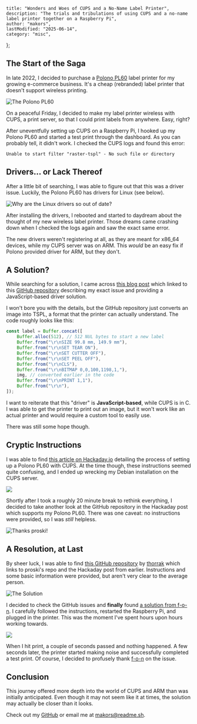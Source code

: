    title: "Wonders and Woes of CUPS and a No-Name Label Printer",
    description: "The trials and tribulations of using CUPS and a no-name label printer together on a Raspberry Pi",
    author: "makors",
    lastModified: "2025-06-14",
    category: "misc",
};

## The Start of the Saga

In late 2022, I decided to purchase a [Polono PL60](https://www.amazon.com/dp/B0995JWCT1) label printer for my growing e-commerce business. It's a cheap (rebranded) label printer that doesn't support wireless printing.

![The Polono PL60](https://4e4qswas41.ufs.sh/f/ckMDhYZRipUg4VXYNRQKUA7B4H3Nf9LTCVye6obI1vqiSOdZ)

On a peaceful Friday, I decided to make my label printer wireless with CUPS, a print server, so that I could print labels from anywhere. Easy, right?

After uneventfully setting up CUPS on a Raspberry Pi, I hooked up my Polono PL60 and started a test print through the dashboard. As you can probably tell, it didn't work. I checked the CUPS logs and found this error:

```
Unable to start filter "raster-tspl" - No such file or directory
```

## Drivers... or Lack Thereof

After a little bit of searching, I was able to figure out that this was a driver issue. Luckily, the Polono PL60 has drivers for Linux (see below).

![Why are the Linux drivers so out of date?](https://4e4qswas41.ufs.sh/f/ckMDhYZRipUg4kfZo4RQKUA7B4H3Nf9LTCVye6obI1vqiSOd)

After installing the drivers, I rebooted and started to daydream about the thought of my new wireless label printer. Those dreams came crashing down when I checked the logs again and saw the exact same error.

The new drivers weren't registering at all, as they are meant for x86_64 devices, while my CUPS server was on ARM. This *would* be an easy fix if Polono provided driver for ARM, but they don't.

## A Solution?

While searching for a solution, I came across [this blog post](https://kubesail.com/blog/2022-02-01-printer-driver-in-javascript) which linked to this [GitHub repository](https://github.com/kubesail/raster-to-tspl-js) describing my exact issue and providing a JavaScript-based driver solution.

I won't bore you with the details, but the GitHub repository just converts an image into TSPL, a format that the printer can actually understand. The code roughly looks like this:

```javascript
const label = Buffer.concat([
    Buffer.alloc(512), // 512 NUL bytes to start a new label
    Buffer.from("\r\nSIZE 99.8 mm, 149.9 mm"),
    Buffer.from("\r\nSET TEAR ON"),
    Buffer.from("\r\nSET CUTTER OFF"),
    Buffer.from("\r\nSET PEEL OFF"),
    Buffer.from("\r\nCLS"),
    Buffer.from("\r\nBITMAP 0,0,100,1198,1,"),
    img, // converted earlier in the code
    Buffer.from("\r\nPRINT 1,1"),
    Buffer.from("\r\n"),
]);
```

I want to reiterate that this "driver" is **JavaScript-based**, while CUPS is in C. I was able to get the printer to print out an image, but it won't work like an actual printer and would require a custom tool to easily use.

There was still some hope though.

## Cryptic Instructions

I was able to find [this article on Hackaday.io](https://hackaday.io/project/184984-cheap-poshmark-label-printer-iphone-airprint) detailing the process of setting up a Polono PL60 with CUPS. At the time though, these instructions seemed quite confusing, and I ended up wrecking my Debian installation on the CUPS server.

![](https://4e4qswas41.ufs.sh/f/ckMDhYZRipUg1xD68qtLwBUCOol5AQu8d39KPRWenZ2jyFfb)

Shortly after I took a roughly 20 minute break to rethink everything, I decided to take another look at the GitHub repository in the Hackaday post which supports my Polono PL60. There was one caveat: no instructions were provided, so I was *still* helpless.

![Thanks proski!](https://4e4qswas41.ufs.sh/f/ckMDhYZRipUgOeAM7hVipA0YQ2Gtxfkv1j4F78cRVubWBICX)

## A Resolution, at Last

By sheer luck, I was able to find [this GitHub repository](https://github.com/thorrak/rpi-tspl-cups-driver) by [thorrak](https://github.com/thorrak) which links to proski's repo and the Hackaday post from earlier. Instructions and some basic information were provided, but aren't very clear to the average person.

![The Solution](https://4e4qswas41.ufs.sh/f/ckMDhYZRipUgpIZ0G6OdtTO2v0XhuPE8JbjqmHVFclQzDr5x)

I decided to check the GitHub issues and **finally** found [a solution from f-o-n](https://github.com/thorrak/rpi-tspl-cups-driver/issues/2#issuecomment-1710222355). I carefully followed the instructions, restarted the Raspberry Pi, and plugged in the printer. This was the moment I've spent hours upon hours working towards.

![](https://4e4qswas41.ufs.sh/f/ckMDhYZRipUgCMtookw3NswVAUWIzpxlfXuJEOt14GZbS0mv)

When I hit print, a couple of seconds passed and nothing happened. A few seconds later, the printer started making noise and successfully completed a test print. Of course, I decided to profusely thank [f-o-n](https://github.com/f-o-n) on the issue.

## Conclusion

This journey offered more depth into the world of CUPS and ARM than was initially anticipated. Even though it may not seem like it at times, the solution may actually be closer than it looks.

Check out my [GitHub](https://github.com/makors) or email me at makors@readme.sh.